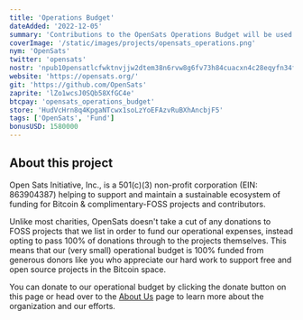 ```yaml
---
title: 'Operations Budget'
dateAdded: '2022-12-05'
summary: 'Contributions to the OpenSats Operations Budget will be used to cover our operating expenses as we continue to facilitate frictionless, tax-deductible donations from the community to the Bitcoin & FOSS ecosystems at a pass-through rate of 100%.'
coverImage: '/static/images/projects/opensats_operations.png'
nym: 'OpenSats'
twitter: 'opensats'
nostr: 'npub10pensatlcfwktnvjjw2dtem38n6rvw8g6fv73h84cuacxn4c28eqyfn34f'
website: 'https://opensats.org/'
git: 'https://github.com/OpenSats'
zaprite: 'lZo1wcsJ0SQb58XfGC4e'
btcpay: 'opensats_operations_budget'
store: 'HudVcHrn8q4KpgaNTcwx1soLzYoEFAzvRuBXhAncbjF5'
tags: ['OpenSats', 'Fund']
bonusUSD: 1580000
---
```


## About this project

Open Sats Initiative, Inc., is a 501(c)(3) non-profit corporation (EIN:
863904387) helping to support and maintain a sustainable ecosystem of funding
for Bitcoin & complimentary-FOSS projects and contributors. 

Unlike most charities, OpenSats doesn't take a cut of any donations to FOSS
projects that we list in order to fund our operational expenses, instead opting
to pass 100% of donations through to the projects themselves. This means that
our (very small) operational budget is 100% funded from generous donors like you
who appreciate our hard work to support free and open source projects in the
Bitcoin space.

You can donate to our operational budget by clicking the donate button on this
page or head over to the [About Us](/about) page to learn more about the
organization and our efforts.

<center>
    <DonateToOperationsButton/>
</center>
